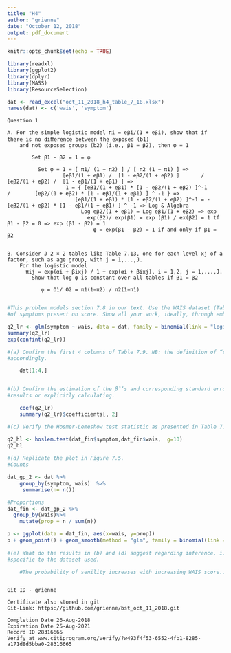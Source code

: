 ```yaml
---
title: "H4"
author: "grienne"
date: "October 12, 2018"
output: pdf_document
---
```


```r
knitr::opts_chunk$set(echo = TRUE)
```

```r
library(readxl)
library(ggplot2)
library(dplyr)
library(MASS)
library(ResourceSelection)

dat <- read_excel("oct_11_2018_h4_table_7_18.xlsx")
names(dat) <- c('wais', 'symptom')

```

```Question

Question 1

A. For the simple logistic model πi = eβi/(1 + eβi), show that if there is no diﬀerence between the exposed (b1)
    and not exposed groups (b2) (i.e., β1 = β2), then φ = 1
      
        Set β1 - β2 = 1 = φ
    
          Set φ = 1 = [ π1/ (1 − π2) ] / [ π2 (1 − π1) ] =>
                  [eβ1/(1 + eβ1) /  [1 - eβ2/(1 + eβ2) ]       /        [eβ2/(1 + eβ2) /  [1 - eβ1/(1 + eβ1) ] =>
                   1 = { [eβ1/(1 + eβ1) * [1 - eβ2/(1 + eβ2) ]^-1       /        [eβ2/(1 + eβ2) * [1 - eβ1/(1 + eβ1) ] ^ -1 } =>
                      [eβ1/(1 + eβ1) * [1 - eβ2/(1 + eβ2) ]^-1 = -[eβ2/(1 + eβ2) * [1 - eβ1/(1 + eβ1) ] ^ -1 => Log & Algebra
                        Log eβ2/(1 + eβ1) = Log eβ1/(1 + eβ2) => exp
                          exp(β2)/ exp(β1) = exp (β1) / ex(β2) = 1 tf β1 - β2 = 0 => exp (β1 - β2) = 1
                            φ = exp(β1 - β2) = 1 if and only if β1 = β2
            
      
B. Consider J 2 × 2 tables like Table 7.13, one for each level xj of a factor, such as age group, with j = 1,...,J. 
    For the logistic model
      πij = exp(αi + βixj) / 1 + exp(αi + βixj), i = 1,2, j = 1,...,J.
        Show that log φ is constant over all tables if β1 = β2   

           φ = O1/ O2 = π1(1−π2) / π2(1−π1)
        
```

```r
#This problem models section 7.8 in our text. Use the WAIS dataset (Table 7.8) and conduct logisitic regression
#of symptoms present on score. Show all your work, ideally, through embedded code and interpreted results.

q2_lr <- glm(symptom ~ wais, data = dat, family = binomial(link = "logit"))
summary(q2_lr)
exp(confint(q2_lr))

#(a) Confirm the first 4 columns of Table 7.9. NB: the definition of “success” appears to have flip-flopped. Plan
#accordingly.

    dat[1:4,]


#(b) Confirm the estimation of the βˆ’s and corresponding standard errors by extracting from your logistic regression
#results or explicitly calculating.

    coef(q2_lr)
    summary(q2_lr)$coefficients[, 2]

#(c) Verify the Hosmer-Lemeshow test statistic as presented in Table 7.10.

q2_hl <- hoslem.test(dat_fin$symptom,dat_fin$wais,  g=10)
q2_hl    
    
#(d) Replicate the plot in Figure 7.5.
#Counts

dat_gp_2 <- dat %>%
    group_by(symptom, wais)  %>%
     summarise(n= n())

#Proportions
dat_fin <- dat_gp_2 %>%
  group_by(wais)%>%
    mutate(prop = n / sum(n))

p <- ggplot(data = dat_fin, aes(x=wais, y=prop))
p + geom_point() + geom_smooth(method = "glm", family = binomial(link = 'logit'), se= FALSE)
    
#(e) What do the results in (b) and (d) suggest regarding inference, i.e., what do you conclude? Use verbiage
#specific to the dataset used.

    #The probability of senility increases with increasing WAIS score.....(finish after assistance)



```




```Question

Git ID - grienne

```

```Question

Certificate also stored in git
Git-Link: https://github.com/grienne/bst_oct_11_2018.git

Completion Date 26-Aug-2018
Expiration Date 25-Aug-2021
Record ID 28316665
Verify at www.citiprogram.org/verify/?w493f4f53-6552-4fb1-8285-a171d8d5bba0-28316665
```